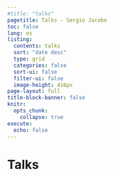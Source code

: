```yaml
---
#title: "talks"
pagetitle: Talks - Sergio Jacobo
toc: false
lang: es
listing:
  contents: talks
  sort: "date desc"
  type: grid
  categories: false
  sort-ui: false
  filter-ui: false
  image-height: 416px
page-layout: full
title-block-banner: false
knitr:
  opts_chunk: 
    collapse: true
execute: 
  echo: false
---
```


# [Talks]{.fourth-color}
